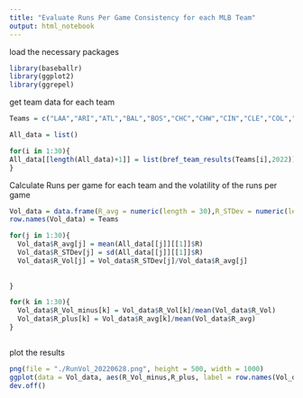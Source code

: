 ```yaml
---
title: "Evaluate Runs Per Game Consistency for each MLB Team"
output: html_notebook
---
```


load the necessary packages
```r
library(baseballr)
library(ggplot2)
library(ggrepel)
```

get team data for each team
```r
Teams = c("LAA","ARI","ATL","BAL","BOS","CHC","CHW","CIN","CLE","COL","DET","MIA","HOU","KCR","LAD","MIL","MIN","NYM","NYY","OAK","PHI","PIT","SDP","SEA","SFG","STL","TBR","TEX","TOR","WSN")

All_data = list()

for(i in 1:30){
All_data[[length(All_data)+1]] = list(bref_team_results(Teams[i],2022))
}

```


Calculate Runs per game for each team and the volatility of the runs per game
```r
Vol_data = data.frame(R_avg = numeric(length = 30),R_STDev = numeric(length = 30),R_Vol = numeric(length = 30),R_Vol_minus = numeric(length = 30), R_plus = numeric(length = 30))
row.names(Vol_data) = Teams

for(j in 1:30){
  Vol_data$R_avg[j] = mean(All_data[[j]][[1]]$R)
  Vol_data$R_STDev[j] = sd(All_data[[j]][[1]]$R)
  Vol_data$R_Vol[j] = Vol_data$R_STDev[j]/Vol_data$R_avg[j]
  
  
}

for(k in 1:30){
  Vol_data$R_Vol_minus[k] = Vol_data$R_Vol[k]/mean(Vol_data$R_Vol)
  Vol_data$R_plus[k] = Vol_data$R_avg[k]/mean(Vol_data$R_avg)
}



```

plot the results
```r
png(file = "./RunVol_20220628.png", height = 500, width = 1000)
ggplot(data = Vol_data, aes(R_Vol_minus,R_plus, label = row.names(Vol_data))) + geom_point() + geom_text_repel() + geom_vline(xintercept = 1) + geom_hline(yintercept = 1) + geom_text(label = "Scores A lot Regularly", x = 1.05*(min(Vol_data$R_Vol_minus)), y =0.95*max(Vol_data$R_plus)) + geom_text(label = "Scores A lot Randomly", x = 0.95*(max(Vol_data$R_Vol_minus)), y =0.95*max(Vol_data$R_plus)) + geom_text(label = "Scores Less Regularly", x = 1.05*(min(Vol_data$R_Vol_minus)), y =1.05*min(Vol_data$R_plus))+ geom_text(label = "Scores Less Randomly", x = 0.95*(max(Vol_data$R_Vol_minus)), y =1.05*min(Vol_data$R_plus)) + ylab("R/Game +") + xlab("R/Game Volatility -")
dev.off()
```


